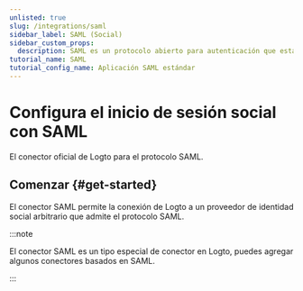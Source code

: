 ```yaml
---
unlisted: true
slug: /integrations/saml
sidebar_label: SAML (Social)
sidebar_custom_props:
  description: SAML es un protocolo abierto para autenticación que está diseñado para ser simple y seguro.
tutorial_name: SAML
tutorial_config_name: Aplicación SAML estándar
---
```




# Configura el inicio de sesión social con SAML

El conector oficial de Logto para el protocolo SAML.

<GuideTip />

## Comenzar \{#get-started}

El conector SAML permite la conexión de Logto a un proveedor de identidad social arbitrario que admite el protocolo SAML.

:::note

El conector SAML es un tipo especial de conector en Logto, puedes agregar algunos conectores basados en SAML.

:::

<Integration />
